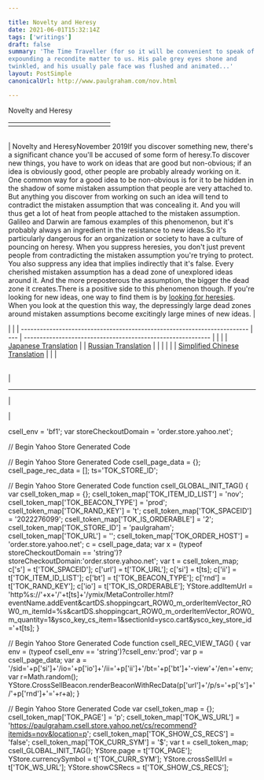 ```yaml
---

title: Novelty and Heresy
date: 2021-06-01T15:32:14Z
tags: ['writings']
draft: false
summary: 'The Time Traveller (for so it will be convenient to speak of him) was
expounding a recondite matter to us. His pale grey eyes shone and
twinkled, and his usually pale face was flushed and animated...'
layout: PostSimple
canonicalUrl: http://www.paulgraham.com/nov.html

---
```


 <!-- 
 (new Image).src="https://store.yahoo.net/cgi-bin/refsd?e=http://www.paulgraham.com/nov.html&h=www.paulgraham.com&v=1.0&dr=" + escape(document.referrer); 
 -->

Novelty and Heresy

|     |     |     |     |     |     |     |     |     |     |     |     |     |
| --- | --- | --- | --- | --- | --- | --- | --- | --- | --- | --- | --- | --- |
|     |     |

|     |
| --- |

| Novelty and HeresyNovember 2019If you discover something new, there's a significant chance you'll be
accused of some form of heresy.To discover new things, you have
to work on ideas that are good but non-obvious; if an idea is
obviously good, other people are probably already working on it.
One common way for a good idea to be non-obvious is for it to be hidden in the
shadow of some mistaken assumption that people are very attached to.
But anything you discover from working on such an idea will tend to
contradict the mistaken assumption that was concealing it. And you
will thus get a lot of heat from people attached to the mistaken
assumption. Galileo and Darwin are famous examples of this phenomenon,
but it's probably always an ingredient in the resistance to new
ideas.So it's particularly dangerous for an organization or society to
have a culture of pouncing on heresy. When you suppress heresies,
you don't just prevent people from contradicting the mistaken
assumption you're trying to protect. You also suppress any idea
that implies indirectly that it's false.
Every cherished mistaken assumption has
a dead zone of unexplored ideas around it. And the more preposterous
the assumption, the bigger the dead zone it creates.There is a positive side to this phenomenon though. If you're
looking for new ideas, one way to find them is by [looking for
heresies](say.html). When you look at the question this way, the depressingly
large dead zones around mistaken assumptions become excitingly large
mines of new ideas. |

|                                                                          |
| ------------------------------------------------------------------------ | --- | ----------------------------------------------------------- |
|                                                                          |
| [Japanese Translation](https://note.com/tokyojack/n/n2cd5fc7b8eeb)       |     | [Russian Translation](https://ideanomics.ru/articles/19728) |
|                                                                          |
|                                                                          |
| [Simplified Chinese Translation](https://www.douban.com/note/758984996/) |
|                                                                          |

|     |
| --- |

|

---

|

|

csell_env = 'bf1';
var storeCheckoutDomain = 'order.store.yahoo.net';

// Begin Yahoo Store Generated Code

// Begin Yahoo Store Generated Code
csell_page_data = {}; csell_page_rec_data = []; ts='TOK_STORE_ID';

// Begin Yahoo Store Generated Code
function csell_GLOBAL_INIT_TAG() { var csell_token_map = {}; csell_token_map['TOK\_ITEM\_ID\_LIST'] = 'nov'; csell_token_map['TOK\_BEACON\_TYPE'] = 'prod'; csell_token_map['TOK\_RAND\_KEY'] = 't'; csell_token_map['TOK\_SPACEID'] = '2022276099'; csell_token_map['TOK\_IS\_ORDERABLE'] = '2'; csell_token_map['TOK\_STORE\_ID'] = 'paulgraham'; csell_token_map['TOK\_URL'] = ''; csell_token_map['TOK\_ORDER\_HOST'] = 'order.store.yahoo.net'; c = csell_page_data; var x = (typeof storeCheckoutDomain == 'string')?storeCheckoutDomain:'order.store.yahoo.net'; var t = csell_token_map; c['s'] = t['TOK\_SPACEID']; c['url'] = t['TOK\_URL']; c['si'] = t[ts]; c['ii'] = t['TOK\_ITEM\_ID\_LIST']; c['bt'] = t['TOK\_BEACON\_TYPE']; c['rnd'] = t['TOK\_RAND\_KEY']; c['io'] = t['TOK\_IS\_ORDERABLE']; YStore.addItemUrl = 'http%s://'+x+'/'+t[ts]+'/ymix/MetaController.html?eventName.addEvent&cartDS.shoppingcart_ROW0_m_orderItemVector_ROW0_m_itemId=%s&cartDS.shoppingcart_ROW0_m_orderItemVector_ROW0_m_quantity=1&ysco_key_cs_item=1&sectionId=ysco.cart&ysco_key_store_id='+t[ts]; }

// Begin Yahoo Store Generated Code
function csell_REC_VIEW_TAG() { var env = (typeof csell_env == 'string')?csell_env:'prod'; var p = csell_page_data; var a = '/sid='+p['si']+'/io='+p['io']+'/ii='+p['ii']+'/bt='+p['bt']+'-view'+'/en='+env; var r=Math.random(); YStore.CrossSellBeacon.renderBeaconWithRecData(p['url']+'/p/s='+p['s']+'/'+p['rnd']+'='+r+a); }

// Begin Yahoo Store Generated Code
var csell_token_map = {}; csell_token_map['TOK\_PAGE'] = 'p'; csell_token_map['TOK\_WS\_URL'] = 'https://paulgraham.csell.store.yahoo.net/cs/recommend?itemids=nov&location=p'; csell_token_map['TOK\_SHOW\_CS\_RECS'] = 'false'; csell_token_map['TOK\_CURR\_SYM'] = '$'; var t = csell_token_map; csell_GLOBAL_INIT_TAG(); YStore.page = t['TOK\_PAGE']; YStore.currencySymbol = t['TOK\_CURR\_SYM']; YStore.crossSellUrl = t['TOK\_WS\_URL']; YStore.showCSRecs = t['TOK\_SHOW\_CS\_RECS'];
